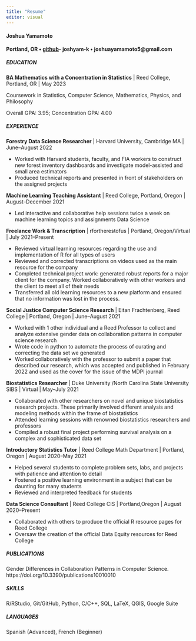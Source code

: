 ```yaml
---
title: "Resume"
editor: visual
---
```


#### Joshua Yamamoto

**Portland, OR • [github](https://github.com/joshyam-k)- joshyam-k • joshuayamamoto5\@gmail.com**

##### EDUCATION

**BA Mathematics with a Concentration in Statistics** \| Reed College, Portland, OR \| May 2023

Coursework in Statistics, Computer Science, Mathematics, Physics, and Philosophy

Overall GPA: 3.95; Concentration GPA: 4.00

##### EXPERIENCE

**Forestry Data Science Researcher** \| Harvard University, Cambridge MA \| June--August 2022

-   Worked with Harvard students, faculty, and FIA workers to construct new forest inventory dashboards and investigate model-assisted and small area estimators
-   Produced technical reports and presented in front of stakeholders on the assigned projects

**Machine Learning Teaching Assistant** \| Reed College, Portland, Oregon \| August--December 2021

-   Led interactive and collaborative help sessions twice a week on machine learning topics and assignments Data Science

**Freelance Work & Transcription** \| rfortherestofus \| Portland, Oregon/Virtual \| July 2021--Present

-   Reviewed virtual learning resources regarding the use and implementation of R for all types of users
-   Reviewed and corrected transcriptions on videos used as the main resource for the company
-   Completed technical project work: generated robust reports for a major client for the company. Worked collaboratively with other workers and the client to meet all of their needs
-   Transferred all old learning resources to a new platform and ensured that no information was lost in the process.

**Social Justice Computer Science Research** \| Eitan Frachtenberg, Reed College \| Portland, Oregon \| June--August 2021

-   Worked with 1 other individual and a Reed Professor to collect and analyze extensive gender data on collaboration patterns in computer science research
-   Wrote code in python to automate the process of curating and correcting the data set we generated
-   Worked collaboratively with the professor to submit a paper that described our research, which was accepted and published in February 2022 and used as the cover for the issue of the MDPI journal

**Biostatistics Researcher** \| Duke University /North Carolina State University SIBS \| Virtual \| May--July 2021

-   Collaborated with other researchers on novel and unique biostatistics research projects. These primarily involved different analysis and modeling methods within the frame of biostatistics
-   Attended learning sessions with renowned biostatistics researchers and professors
-   Compiled a robust final project performing survival analysis on a complex and sophisticated data set

**Introductory Statistics Tutor** \| Reed College Math Department \| Portland, Oregon \| August 2020--May 2021

-   Helped several students to complete problem sets, labs, and projects with patience and attention to detail
-   Fostered a positive learning environment in a subject that can be daunting for many students
-   Reviewed and interpreted feedback for students

**Data Science Consultant** \| Reed College CIS \| Portland,Oregon \| August 2020--Present

-   Collaborated with others to produce the official R resource pages for Reed College
-   Oversaw the creation of the official Data Equity resources for Reed College

##### PUBLICATIONS

Gender Differences in Collaboration Patterns in Computer Science. https://doi.org/10.3390/publications10010010

##### SKILLS

R/RStudio, Git/GitHub, Python, C/C++, SQL, LaTeX, QGIS, Google Suite

##### LANGUAGES

Spanish (Advanced), French (Beginner)
